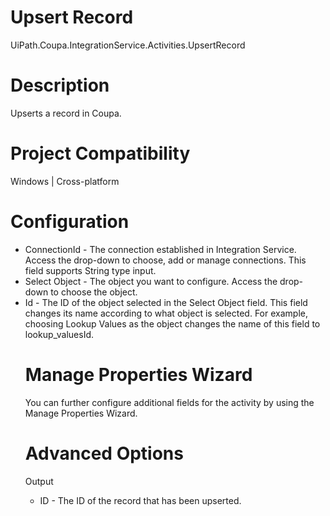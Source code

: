 ﻿# Upsert Record

UiPath.Coupa.IntegrationService.Activities.UpsertRecord

# Description

Upserts a record in Coupa.

# Project Compatibility

Windows | Cross-platform

# Configuration

* ConnectionId - The connection established in Integration Service. Access the drop-down to choose, add or manage connections. This field supports String type input.
* Select Object - The object you want to configure. Access the drop-down to choose the object.
* <Object>Id - The ID of the object selected in the Select Object field. This field changes its name according to what object is selected. For example, choosing Lookup Values as the object changes the name of this field to lookup_valuesId.

# Manage Properties Wizard

You can further configure additional fields for the activity by using the Manage Properties Wizard.

# Advanced Options

Output

* ID - The ID of the record that has been upserted.
